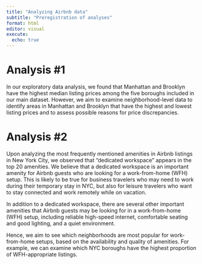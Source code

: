 ```yaml
---
title: "Analyzing Airbnb data"
subtitle: "Preregistration of analyses"
format: html
editor: visual
execute:
  echo: true
---
```


# Analysis #1

In our exploratory data analysis, we found that Manhattan and Brooklyn have the highest median listing prices among the five boroughs included in our main dataset. However, we aim to examine neighborhood-level data to identify areas in Manhattan and Brooklyn that have the highest and lowest listing prices and to assess possible reasons for price discrepancies.

# Analysis #2

Upon analyzing the most frequently mentioned amenities in Airbnb listings in New York City, we observed that "dedicated workspace" appears in the top 20 amenities. We believe that a dedicated workspace is an important amenity for Airbnb guests who are looking for a work-from-home (WFH) setup. This is likely to be true for business travelers who may need to work during their temporary stay in NYC, but also for leisure travelers who want to stay connected and work remotely while on vacation.

In addition to a dedicated workspace, there are several other important amenities that Airbnb guests may be looking for in a work-from-home (WFH) setup, including reliable high-speed internet, comfortable seating and good lighting, and a quiet environment.

Hence, we aim to see which neighborhoods are most popular for work-from-home setups, based on the availability and quality of amenities. For example, we can examine which NYC boroughs have the highest proportion of WFH-appropriate listings.
